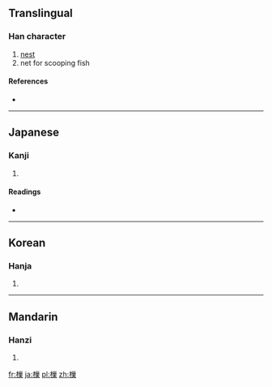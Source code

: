 ==Translingual==

===Han character===
{{Han char|rn=75|rad=木|as=11|sn=15|four=4299<sub>4</sub>|canj=木女女木 (DVVD)}}

# [[nest]]
# net for scooping fish

====References====
* {{Han ref|kx=0550.030|dkj=15433|dj=0937.270|hdz=21286.030|uh=6A14|ud=27156|bh=E5DC|bd=58844}}

----

==Japanese==

===Kanji===
{{ja-kanji|grade=|rs=木11}}

# {{defn|lang=ja|sort=木11}}

====Readings====
* {{ja-readings|on=[[そう]] (sō), [[しょう]] (shō), [[じょう]] (jō)|kun=[[やぐら]] (yagura), [[すくいあみ]] (sukuiami), [[すくう]] (sukuu)}}

----

==Korean==

===Hanja===
{{ko-hanja|hangeul=소|eumhun=|rv=so|mr=so|y=so}}

# {{defn|lang=ko|sort=木11}}

----

==Mandarin==

===Hanzi===
{{cmn-hanzi|pin=[[cháo]] ([[chao2]]), [[jiǎo]] ([[jiao3]])|wg=ch'ao<sup>2</sup>, chiao<sup>3</sup>}}

# {{defn|lang=cmn|sort=木11}}

[[fr:樔]]
[[ja:樔]]
[[pl:樔]]
[[zh:樔]]